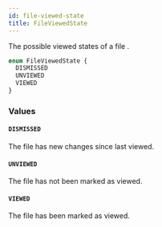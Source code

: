 ```yaml
---
id: file-viewed-state
title: FileViewedState
---
```


The possible viewed states of a file .

```graphql
enum FileViewedState {
  DISMISSED
  UNVIEWED
  VIEWED
}
```

### Values

#### `DISMISSED`

The file has new changes since last viewed.

#### `UNVIEWED`

The file has not been marked as viewed.

#### `VIEWED`

The file has been marked as viewed.
